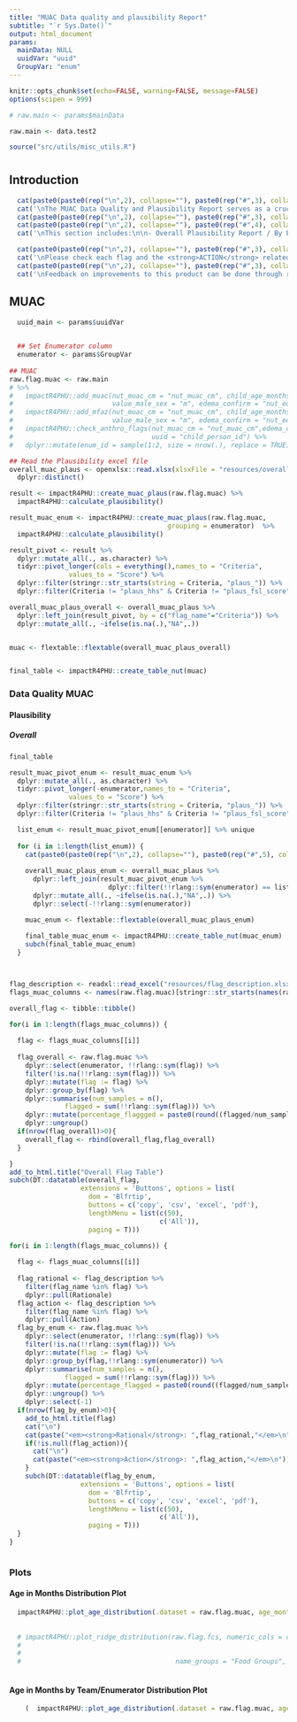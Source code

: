 ```yaml
---
title: "MUAC Data quality and plausibility Report"
subtitle: "`r Sys.Date()`"
output: html_document
params:
  mainData: NULL
  uuidVar: "uuid"
  GroupVar: "enum"
---
```


<style>
.tocify-subheader {
  font-size: 0.7em;
}
.tocify-item {
  font-size: 0.85em;
  padding-left: 25px;
  text-indent: 0;
}
</style>



```r
knitr::opts_chunk$set(echo=FALSE, warning=FALSE, message=FALSE)
options(scipen = 999)
```

```r

# raw.main <- params$mainData

raw.main <- data.test2

source("src/utils/misc_utils.R")

```

# {.tabset .tabset-fade}

## Introduction

```r
  cat(paste0(paste0(rep("\n",2), collapse=""), paste0(rep("#",3), collapse=""), " ", "What is this tool?"))
  cat('\nThe MUAC Data Quality and Plausibility Report serves as a crucial tool for assessing the reliability and accuracy of the data collection of MUAC indicators across different assessments. This comprehensive analysis is designed to identify and address potential issues within the data, ensuring that field teams are being informed on potential issues detected in the data collection.\n\nThe report provides a detailed examination of the datasets, employing a variety of metrics and methodologies to evaluate data quality and plausibility. This includes checks for completeness, consistency, and accuracy of the data collected. This report aims to uncover any discrepancies, outliers, or anomalies that may suggest data collection, entry errors, or underlying issues that could impact the integrity of the findings.</p>')
  cat(paste0(paste0(rep("\n",2), collapse=""), paste0(rep("#",3), collapse=""), " ", "What is in this tool?")) 
  cat(paste0(paste0(rep("\n",2), collapse=""), paste0(rep("#",4), collapse=""), " ", "MUAC SECTION"))
  cat('\nThis section includes:\n\n- Overall Plausibility Report / By Enumerator\n- All the flags related to MUAC (details shown for each flag in the section)\n- Plots showing the distribution of the data.')

  cat(paste0(paste0(rep("\n",2), collapse=""), paste0(rep("#",3), collapse=""), " ", "What to do next?"))
  cat('\nPlease check each flag and the <strong>ACTION</strong> related to it and act accordingly.\n\nAnother output will be associated to this HTML, the Excel file of the flags that were fired and requires follow-up with the field team. Please check the README tab in the excel file. This file will again be generated with the full data during the cleaning of the dataset. So please do use this file during data collection and relate to it in the final one to be filled.')
  cat(paste0(paste0(rep("\n",2), collapse=""), paste0(rep("#",3), collapse=""), " ", "Feedback"))
  cat('\nFeedback on improvements to this product can be done through reaching out to:\n\n-saeed.rahman@impact-initiatives.org or  \n\n-martin.njoroge@impact-initiatives.org')
```

## MUAC {.tabset .tabset-fade}

```r

  uuid_main <- params$uuidVar

  
  ## Set Enumerator column
  enumerator <- params$GroupVar
      
## MUAC
raw.flag.muac <- raw.main 
# %>%
#   impactR4PHU::add_muac(nut_muac_cm = "nut_muac_cm", child_age_months = "child_age_months", child_sex = "child_sex",
#                         value_male_sex = "m", edema_confirm = "nut_edema_confirm", value_edema_confirm = "yes") %>%
#   impactR4PHU::add_mfaz(nut_muac_cm = "nut_muac_cm", child_age_months = "child_age_months", child_sex = "child_sex",
#                         value_male_sex = "m", edema_confirm = "nut_edema_confirm", value_edema_confirm = "yes") %>%
#   impactR4PHU::check_anthro_flags(nut_muac_cm = "nut_muac_cm",edema_confirm = "nut_edema_confirm", value_edema_confirm = "yes",
#                                   uuid = "child_person_id") %>% 
#   dplyr::mutate(enum_id = sample(1:2, size = nrow(.), replace = TRUE))


```

```r
## Read the Plausibility excel file
overall_muac_plaus <- openxlsx::read.xlsx(xlsxFile = "resources/overall_plaus.xlsx", fillMergedCells = TRUE, sheet = "NUT") %>%
  dplyr::distinct()

result <- impactR4PHU::create_muac_plaus(raw.flag.muac) %>%
  impactR4PHU::calculate_plausibility()

result_muac_enum <- impactR4PHU::create_muac_plaus(raw.flag.muac,
                                        grouping = enumerator)  %>%
  impactR4PHU::calculate_plausibility()

result_pivot <- result %>%
  dplyr::mutate_all(., as.character) %>%
  tidyr::pivot_longer(cols = everything(),names_to = "Criteria",
               values_to = "Score") %>%
  dplyr::filter(stringr::str_starts(string = Criteria, "plaus_")) %>%
  dplyr::filter(Criteria != "plaus_hhs" & Criteria != "plaus_fsl_score" & Criteria != "plaus_fsl_cat")

overall_muac_plaus_overall <- overall_muac_plaus %>%
  dplyr::left_join(result_pivot, by = c("flag_name"="Criteria")) %>%
  dplyr::mutate_all(., ~ifelse(is.na(.),"NA",.)) 


muac <- flextable::flextable(overall_muac_plaus_overall)


final_table <- impactR4PHU::create_table_nut(muac)

```

### Data Quality MUAC {.tabset .tabset-fade}

#### Plausibility {.tabset .tabset-fade}

##### Overall

```r

final_table

```

```r
result_muac_pivot_enum <- result_muac_enum %>%
  dplyr::mutate_all(., as.character) %>%
  tidyr::pivot_longer(-enumerator,names_to = "Criteria",
               values_to = "Score") %>%
  dplyr::filter(stringr::str_starts(string = Criteria, "plaus_")) %>%
  dplyr::filter(Criteria != "plaus_hhs" & Criteria != "plaus_fsl_score" & Criteria != "plaus_fsl_cat")

  list_enum <- result_muac_pivot_enum[[enumerator]] %>% unique
  
  for (i in 1:length(list_enum)) {
    cat(paste0(paste0(rep("\n",2), collapse=""), paste0(rep("#",5), collapse=""), " ", "<strong>",i,"</strong>"))
    
    overall_muac_plaus_enum <- overall_muac_plaus %>%
      dplyr::left_join(result_muac_pivot_enum %>% 
                         dplyr::filter(!!rlang::sym(enumerator) == list_enum[[i]]), by = c("flag_name"="Criteria")) %>%
      dplyr::mutate_all(., ~ifelse(is.na(.),"NA",.)) %>%
      dplyr::select(-!!rlang::sym(enumerator))

    muac_enum <- flextable::flextable(overall_muac_plaus_enum)
  
    final_table_muac_enum <- impactR4PHU::create_table_nut(muac_enum)
    subch(final_table_muac_enum)
  }




```


```r
flag_description <- readxl::read_excel("resources/flag_description.xlsx", sheet = "NUT")
flags_muac_columns <- names(raw.flag.muac)[stringr::str_starts(names(raw.flag.muac),"flag_")]

overall_flag <- tibble::tibble()

for(i in 1:length(flags_muac_columns)) {
  
  flag <- flags_muac_columns[[i]]
  
  flag_overall <- raw.flag.muac %>%
    dplyr::select(enumerator, !!rlang::sym(flag)) %>%
    filter(!is.na(!!rlang::sym(flag))) %>%
    dplyr::mutate(flag := flag) %>%
    dplyr::group_by(flag) %>%
    dplyr::summarise(num_samples = n(),
              flagged = sum(!!rlang::sym(flag))) %>%
    dplyr::mutate(percentage_flaggged = paste0(round((flagged/num_samples)*100,2),"%")) %>%
    dplyr::ungroup()
  if(nrow(flag_overall)>0){
    overall_flag <- rbind(overall_flag,flag_overall)
  }

}
add_to_html.title("Overall Flag Table")
subch(DT::datatable(overall_flag,
                  extensions = 'Buttons', options = list(
                    dom = 'Blfrtip',
                    buttons = c('copy', 'csv', 'excel', 'pdf'),
                    lengthMenu = list(c(50),
                                      c('All')),
                    paging = T)))

for(i in 1:length(flags_muac_columns)) {
  
  flag <- flags_muac_columns[[i]]
  
  flag_rational <- flag_description %>%
    filter(flag_name %in% flag) %>%
    dplyr::pull(Rationale)
  flag_action <- flag_description %>%
    filter(flag_name %in% flag) %>%
    dplyr::pull(Action)
  flag_by_enum <- raw.flag.muac %>%
    dplyr::select(enumerator, !!rlang::sym(flag)) %>%
    filter(!is.na(!!rlang::sym(flag))) %>%
    dplyr::mutate(flag := flag) %>%
    dplyr::group_by(flag,!!rlang::sym(enumerator)) %>%
    dplyr::summarise(num_samples = n(),
              flagged = sum(!!rlang::sym(flag))) %>%
    dplyr::mutate(percentage_flagged = paste0(round((flagged/num_samples)*100,2),"%")) %>%
    dplyr::ungroup() %>%
    dplyr::select(-1)
  if(nrow(flag_by_enum)>0){
    add_to_html.title(flag)
    cat("\n")
    cat(paste("<em><strong>Rational</strong>: ",flag_rational,"</em>\n"))
    if(!is.null(flag_action)){
      cat("\n")
      cat(paste("<em><strong>Action</strong>: ",flag_action,"</em>\n"))
    }
    subch(DT::datatable(flag_by_enum,
                  extensions = 'Buttons', options = list(
                    dom = 'Blfrtip',
                    buttons = c('copy', 'csv', 'excel', 'pdf'),
                    lengthMenu = list(c(50),
                                      c('All')),
                    paging = T)))
  }
}



```

### Plots {.tabset .tabset-fade}

#### Age in Months Distribution Plot

```r

  
  impactR4PHU::plot_age_distribution(.dataset = raw.flag.muac, age_months = "child_age_months", year_or_month = "month", breaks = 1, min_age = 0, max_age = 60, title_name = "Overall Age in Months Distribution")
  
  
  # impactR4PHU::plot_ridge_distribution(raw.flag.fcs, numeric_cols = c("fsl_fcs_cereal", "fsl_fcs_dairy", "fsl_fcs_veg", 
  #                                                                      "fsl_fcs_fruit", "fsl_fcs_legumes", "fsl_fcs_sugar", 
  #                                                                      "fsl_fcs_oil","fsl_fcs_meat"),
  #                                       name_groups = "Food Groups", name_units = "Days")
  
```

#### Age in Months by Team/Enumerator Distribution Plot {.tabset .tabset-fade}

```r

    (  impactR4PHU::plot_age_distribution(.dataset = raw.flag.muac, age_months = "child_age_months", year_or_month = "month", breaks = 1, min_age = 0, max_age = 60, title_name = "Age in Months Distribution", by_group = enumerator))
 
```
